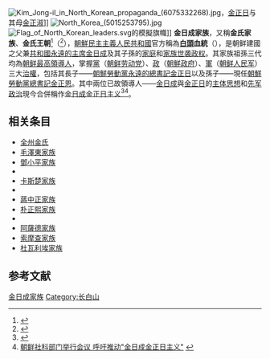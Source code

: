 {{Expand language|1=en|time=2021-02-28T01:57:02+00:00}}
{{noteTA
|G1=Korea
}}
{{Infobox family
| name                 = 金日成家族
| native_name          = 
| native_name_lang     = 
| other_names          = 白头山血统
| type                 = 
| alt                  = 
| image                = Kim Dynasty.png
| image_size           = 
| alt2                 = 三张照片分别描绘了金氏家族的三个成员:金正恩、金日成和金正日。
| image_caption        = [[金正恩|金正恩]](上)、[[金日成|金日成]](左下方)和[[金正日|金正日]](右下方)
| parent_family        = <!-- Family (or house, clan) from which the family in subject is descended -->
| country              = {{DPRK}}
| region               = <!-- Main current location - please note, countries that are merely associated with titles should be indicated in "titles" -->
| early_forms          = 
| etymology            = <!-- Etymology; name origin and/or meaning -->
| origin               = {{PRK}}[[平壤|平壤]][[万景台|万景台]]
| founded              = {{Start date and age|1948|09|09|df=yes}}
| founder              = [[金日成|金日成]]
| current_head         = [[金正恩|金正恩]]
| final_ruler          = <!-- I.e. last sovereign; applicable primarily to sovereign aristocratic dynasties -->
| final_head           = <!-- I.e. last person with family name or else subject to end of continuous consistency -->
|religion=无信仰<br>[[主体思想|主体思想]]
| titles               = [[朝鲜最高领导人|朝鲜最高领导人]]<br>[[朝鮮勞動黨總書記|朝鮮勞動黨總書記]]
| styles               = {{ubl|伟大领袖（金日成）|伟大领导者（金正日）|敬爱的（金正恩）}}
| members              = {{ubl|[[金日成|金日成]]|[[金正日|金正日]]|[[金正恩|金正恩]]}}
| connected_members    = 
| other_families       = <!-- Connected families, typically qualified by marriage (or rarely rivalry) -->
| distinctions         = <!-- Primarily associated distinctions such as orders, prizes, awards, etc. -->
| traditions           = 
| motto                = <!-- For non-English motto, use: ''Motto in italics'' -->
| motto_lang           = 
| motto_trans          = 
| heirlooms            = <!-- Inheritances; antiques, mementos, jewelry, etc. -->
| estate               = 
| properties           = 
| dissolution          = <!-- {{End date|YYYY}}, removal of public status applicable primarily to royal and aristocratic houses -->
| deposition           = <!-- {{End date|YYYY}}, removal of authority applicable primarily to royal houses -->
| cadet_branches       = <!-- Branches families - if multiple ones, please consider using {{tlx|Template:Collapsible list}} -->
| website              = <!-- {{URL|example.com}}, website of the family association/foundation/memorial, etc. -->
| footnotes            = 
}}
[[File:Kim_Jong-il_in_North_Korean_propaganda_(6075332268).jpg|thumb]]，[[金正日|金正日]]与其母[[金正淑_(朝鮮)|金正淑]]]]
[[File:North_Korea_(5015253795).jpg|thumb]]
[[File:Flag_of_North_Korean_leaders.svg|thumb]]的模擬旗幟]]
'''金日成家族'''，又稱'''金氏家族'''、'''金氏王朝'''<ref>{{cite web|url=https://www.chinatimes.com/realtimenews/20200428000020-260408?chdtv|title=延續金氏王朝血脈 金與正恐比金正恩更殘暴|publisher=中時新聞網|accessdate=2020-07-30|archive-date=2020-09-18|archive-url=https://web.archive.org/web/20200918002526/https://www.chinatimes.com/realtimenews/20200428000020-260408?chdtv|dead-url=no}}</ref>（{{lang-en|Kim dynasty}}<ref>{{cite web|url=https://time.com/4681304/north-korea-kim-family-album/|title=North Korea: A Family Tree of the Kim Dynasty|publisher=Time.com|accessdate=2020-07-30|archive-date=2020-05-24|archive-url=https://web.archive.org/web/20200524013253/https://time.com/4681304/north-korea-kim-family-album/|dead-url=no}}</ref>），[[朝鮮民主主義人民共和國|朝鮮民主主義人民共和國]]官方稱為'''[[長白山|白頭]]血統'''（{{kor|백두혈통|白頭血統}}），是朝鲜建國之父兼[[共和國永遠的主席|共和國永遠的主席]][[金日成|金日成]]及其子孫的[[家庭|家庭]]和[[家族|家族]][[世袭|世袭]][[政权|政权]]。其家族祖孫三代均為[[朝鮮領導人列表|朝鲜最高領導人]]，掌握[[政黨|黨]]（[[朝鲜劳动党|朝鲜劳动党]]）、[[政府|政]]（[[朝鲜民主主义人民共和国政府|朝鮮政府]]）、[[軍隊|軍]]（[[朝鲜人民军|朝鲜人民军]]）三大[[治權|治權]]，包括其長子——[[朝鮮勞動黨永遠的總書記|朝鮮勞動黨永遠的總書記]][[金正日|金正日]]以及孫子——現任[[朝鮮勞動黨總書記|朝鮮勞動黨總書記]][[金正恩|金正恩]]。其中兩位已故領導人——[[金日成|金日成]]與[[金正日|金正日]]的[[主体思想|主体思想]]和[[先军政治|先军政治]]現今合併稱作[[金日成金正日主义|金日成金正日主义]]<ref>{{Cite web |url=http://news.163.com/12/0516/04/81JMEV9V00014AED.html |title=劳动党指导思想改为金日成-金正日主义 |access-date=2012-12-17 |archive-url=https://web.archive.org/web/20131019161139/http://news.163.com/12/0516/04/81JMEV9V00014AED.html |archive-date=2013-10-19 |dead-url=yes }}</ref><ref>[http://money.163.com/13/1129/15/9ES062EU00254TI5.html 朝鲜社科部门举行会议 呼吁推动"金日成金正日主义"] {{Wayback|url=http://money.163.com/13/1129/15/9ES062EU00254TI5.html |date=20180310201009 }}</ref>。

==相关条目==
*[[全州金氏|全州金氏]]
*[[毛澤東#家庭|毛澤東家族]]
*[[鄧小平#家庭|鄧小平家族]]
*{{link-vi|胡志明家族|Gia đình Hồ Chí Minh}}
*[[卡斯楚|卡斯楚家族]]
*{{link-sr|布羅茲家族|Породица Броз}}
*[[蔣中正家族|蔣中正家族]]
*[[朴成彬#家族|朴正熙家族]]
*{{le|李光耀家族|Lee family (Singapore)}}
*[[阿薩德家族|阿薩德家族]]
*[[索摩查家族|索摩查家族]]
*[[杜瓦利埃王朝|杜瓦利埃家族]]

==参考文献==
{{reflist}}
{{金日成家族}}
[[Category:金日成家族|金日成家族]]
[[Category:长白山|Category:长白山]]